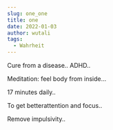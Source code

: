 ```yaml
---
slug: one_one
title: one
date: 2022-01-03
author: wutali
tags:
  - Wahrheit
---
```

Cure from a disease.. ADHD..

Meditation: feel body from inside...

17 minutes daily..

To get betterattention  and focus..

Remove impulsivity..